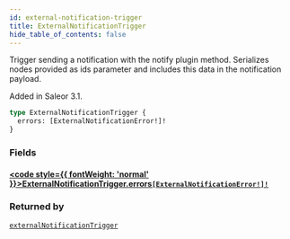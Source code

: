 ```yaml
---
id: external-notification-trigger
title: ExternalNotificationTrigger
hide_table_of_contents: false
---
```








Trigger sending a notification with the notify plugin method. Serializes nodes provided as ids parameter and includes this data in the notification payload.

Added in Saleor 3.1.

```graphql
type ExternalNotificationTrigger {
  errors: [ExternalNotificationError!]!
}
```


### Fields

#### [<code style={{ fontWeight: 'normal' }}>ExternalNotificationTrigger.<b>errors</b></code>](#)<Bullet />[`[ExternalNotificationError!]!`](../../../developer/api-reference/objects/external-notification-error) <Badge class="secondary" text="non-null"/> <Badge class="secondary" text="object"/>
> 
> 



### Returned by

[`externalNotificationTrigger`](../../../developer/api-reference/mutations/external-notification-trigger)  <Badge class="secondary" text="mutation"/>



